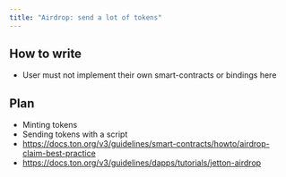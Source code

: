 ```yaml
---
title: "Airdrop: send a lot of tokens"
---
```


## How to write

- User must not implement their own smart-contracts or bindings here

## Plan

- Minting tokens
- Sending tokens with a script
- https://docs.ton.org/v3/guidelines/smart-contracts/howto/airdrop-claim-best-practice
- https://docs.ton.org/v3/guidelines/dapps/tutorials/jetton-airdrop